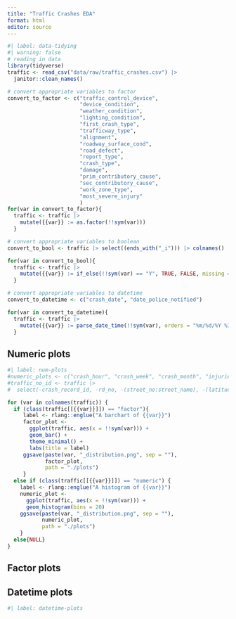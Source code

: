 ```yaml
---
title: "Traffic Crashes EDA"
format: html
editor: source
---
```


```r
#| label: data-tidying
#| warning: false
# reading in data
library(tidyverse)
traffic <- read_csv("data/raw/traffic_crashes.csv") |>
  janitor::clean_names() 

# convert appropriate variables to factor
convert_to_factor <- c("traffic_control_device", 
                       "device_condition", 
                       "weather_condition", 
                       "lighting_condition",
                       "first_crash_type", 
                       "trafficway_type",
                       "alignment",
                       "roadway_surface_cond",
                       "road_defect",
                       "report_type",
                       "crash_type",
                       "damage",
                       "prim_contributory_cause",
                       "sec_contributory_cause",
                       "work_zone_type",
                       "most_severe_injury"
                       )
for(var in convert_to_factor){
  traffic <- traffic |> 
    mutate({{var}} := as.factor(!!sym(var)))
  }

# convert appropriate variables to boolean
convert_to_bool <- traffic |> select((ends_with("_i"))) |> colnames()

for(var in convert_to_bool){
  traffic <- traffic |> 
    mutate({{var}} := if_else(!!sym(var) == "Y", TRUE, FALSE, missing = NA))
  }

# convert appropriate variables to datetime
convert_to_datetime <- c("crash_date", "date_police_notified")

for(var in convert_to_datetime){
  traffic <- traffic |> 
    mutate({{var}} := parse_date_time(!!sym(var), orders = "%m/%d/%Y %I:%M:%S %p"))
  }
```
## Numeric plots
```r
#| label: num-plots
#numeric_plots <- c("crash_hour", "crash_week", "crash_month", "injuries_no_indication", "injuries_unknown", "num_units")
#traffic_no_id <- traffic |> 
#  select(-crash_record_id, -rd_no, -(street_no:street_name), -(latitude:location), -beat_of_occurrence)

for (var in colnames(traffic)) {
  if (class(traffic[[{{var}}]]) == "factor"){
     label <- rlang::englue("A barchart of {{var}}")
     factor_plot <- 
       ggplot(traffic, aes(x = !!sym(var))) +
       geom_bar() +
       theme_minimal() +
       labs(title = label)
     ggsave(paste(var, "_distribution.png", sep = ""),
            factor_plot,
            path = "./plots")
     }
  else if (class(traffic[[{{var}}]]) == "numeric") {
    label <- rlang::englue("A histogram of {{var}}")
    numeric_plot <- 
      ggplot(traffic, aes(x = !!sym(var))) +
      geom_histogram(bins = 20)
    ggsave(paste(var, "_distribution.png", sep = ""), 
           numeric_plot,
           path = "./plots")
    }
  else{NULL}
}

```

## Factor plots

## Datetime plots
```r
#| label: datetime-plots

```


